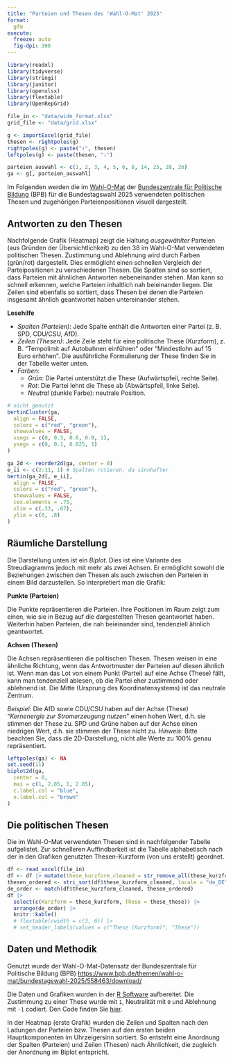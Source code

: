```yaml
---
title: "Parteien und Thesen des 'Wahl-O-Mat' 2025"
format: 
  gfm
execute:
  freeze: auto
  fig-dpi: 300
---
```


```r
library(readxl)
library(tidyverse)
library(stringi)
library(janitor)
library(openxlsx)
library(flextable)
library(OpenRepGrid)

file_in <- "data/wide_format.xlsx"
grid_file <- "data/grid.xlsx"
```

```r
g <- importExcel(grid_file)
thesen <- rightpoles(g)
rightpoles(g) <- paste("↑", thesen)
leftpoles(g) <- paste(thesen, "↓")

parteien_auswahl <- c(1, 2, 3, 4, 5, 6, 8, 14, 25, 28, 26)
ga <- g[, parteien_auswahl]
```

Im Folgenden werden die im [Wahl-O-Mat](https://www.wahl-o-mat.de/bundestagswahl2025) der [Bundeszentrale für Politische Bildung](https://www.bpb.de/) (BPB) für die Bundestagswahl 2025 verwendeten politischen Thesen und zugehörigen Parteienpositionen visuell dargestellt.


## Antworten zu den Thesen 

Nachfolgende Grafik (Heatmap) zeigt die Haltung *ausgewählter* Parteien (aus Gründen der Übersichtlichkeit) zu den 38 im Wahl-O-Mat verwendeten politischen Thesen. Zustimmung und Ablehnung wird durch Farben (grün/rot) dargestellt. Dies ermöglicht einen schnellen Vergleich der Parteipositionen zu verschiedenen Thesen. Die Spalten sind so sortiert, dass Parteien mit ähnlichen Antworten nebeneinander stehen. Man kann so schnell erkennen, welche Parteien inhaltlich nah beieinander liegen. Die Zeilen sind ebenfalls so sortiert, dass Thesen bei denen die Parteien insgesamt ähnlich geantwortet haben untereinander stehen.

**Lesehilfe**

- *Spalten (Parteien)*: Jede Spalte enthält die Antworten einer Partei (z. B. SPD, CDU/CSU, AfD).
- *Zeilen (Thesen)*: Jede Zeile steht für eine politische These (Kurzform), z. B. "Tempolimit auf Autobahnen einführen" oder "Mindestlohn auf 15 Euro erhöhen". Die ausführliche Formulierung der These finden Sie in der Tabelle weiter unten.
- *Farben*:
  - *Grün*: Die Partei unterstützt die These (Aufwärtspfeil, rechte Seite).
  - *Rot*: Die Partei lehnt die These ab (Abwärtspfeil, linke Seite).
  - *Neutral* (dunkle Farbe): neutrale Position.


```r
# nicht genutzt
bertinCluster(ga,
  align = FALSE,
  colors = c("red", "green"),
  showvalues = FALSE,
  xsegs = c(0, 0.3, 0.6, 0.9, 1),
  ysegs = c(0, 0.1, 0.825, 1)
)
```

```r
ga_2d <- reorder2d(ga, center = 0)
e_ii <- c(2:11, 1) # Spalten rotieren, da sinnhafter
bertin(ga_2d[, e_ii],
  align = FALSE,
  colors = c("red", "green"),
  showvalues = FALSE,
  cex.elements = .75,
  xlim = c(.33, .67),
  ylim = c(0, .8)
)
```


## Räumliche Darstellung

Die Darstellung unten ist ein *Biplot*. Dies ist eine Variante des Streudiagramms jedoch mit mehr als zwei Achsen. Er ermöglicht sowohl die Beziehungen zwischen den Thesen als auch zwischen den Parteien in einem Bild darzustellen. So interpretiert man die Grafik:

**Punkte (Parteien)**

Die Punkte repräsentieren die Parteien. Ihre Positionen im Raum zeigt zum einen, wie sie in Bezug auf die dargestellten Thesen geantwortet haben. Weiterhin haben Parteien, die nah beieinander sind, tendenziell ähnlich geantwortet.

**Achsen (Thesen)**

Die Achsen repräsentieren die politischen Thesen. Thesen weisen in eine ähnliche Richtung, wenn das Antwortmuster der Parteien auf diesen ähnlich ist. Wenn man das Lot von einem Punkt (Partei) auf eine Achse (These) fällt, kann man tendenziell ablesen, ob die Partei eher zustimmend oder ablehnend ist. Die Mitte (Ursprung des Koordinatensystems) ist das neutrale Zentrum.

*Beispiel*: Die AfD sowie CDU/CSU haben auf der Achse (These) "*Kernenergie zur Stromerzeugung nutzen*" einen hohen Wert, d.h. sie stimmen der These zu. SPD und Grüne haben auf der Achse einen niedrigen Wert, d.h. sie stimmen der These nicht zu. *Hinweis*: Bitte beachten Sie, dass die 2D-Darstellung, nicht alle Werte zu 100% genau repräsentiert.

```r
leftpoles(ga) <- NA
set.seed(11)
biplot2d(ga,
  center = 0,
  mai = c(1, 2.85, 1, 2.85),
  c.label.col = "blue",
  e.label.col = "brown"
)
```

## Die politischen Thesen

Die im Wahl-O-Mat verwendeten Thesen sind in nachfolgender Tabelle aufgelistet. Zur schnelleren Auffindbarkeit ist die Tabelle alphabetisch nach der in den Grafiken genutzten Thesen-Kurzform (von uns erstellt) geordnet.

```r
df <- read_excel(file_in)
df <- df |> mutate(these_kurzform_cleaned = str_remove_all(these_kurzform, "„"))
thesen_ordered <- stri_sort(df$these_kurzform_cleaned, locale = "de_DE")
de_order <- match(df$these_kurzform_cleaned, thesen_ordered)
df |>
  select(c(Kurzform = these_kurzform, These = these_these)) |>
  arrange(de_order) |>
  knitr::kable()
  # flextable(cwidth = c(3, 6)) |>
  # set_header_labels(values = c("These (Kurzform)", "These"))
```

## Daten und Methodik

Genutzt wurde der Wahl-O-Mat-Datensatz der Bundeszentrale für Politische Bildung (BPB) <https://www.bpb.de/themen/wahl-o-mat/bundestagswahl-2025/558463/download/>

Die Daten und Grafiken wurden in der [R Software](https://www.r-project.org/) aufbereitet. Die Zustimmung zu einer These wurde mit `1`, Neutralität mit `0` und Ablehnung mit `-1` codiert. Den Code finden Sie [hier](https://github.com/markheckmann/wahlomat/). 

In der Heatmap (erste Grafik) wurden die Zeilen und Spalten nach den Ladungen der Parteien bzw. Thesen auf den ersten beiden Hauptkomponenten im Uhrzeigersinn sortiert. So entsteht eine Anordnung der Spalten (Parteien) und Zeilen (Thesen) nach Ähnlichkeit, die zugleich der Anordnung im Biplot entspricht.
